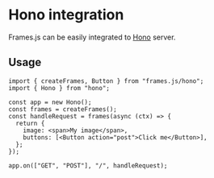 # Hono integration

Frames.js can be easily integrated to [Hono](https://hono.dev) server.

## Usage

```tsx
import { createFrames, Button } from "frames.js/hono";
import { Hono } from "hono";

const app = new Hono();
const frames = createFrames();
const handleRequest = frames(async (ctx) => {
  return {
    image: <span>My image</span>,
    buttons: [<Button action="post">Click me</Button>],
  };
});

app.on(["GET", "POST"], "/", handleRequest);
```
